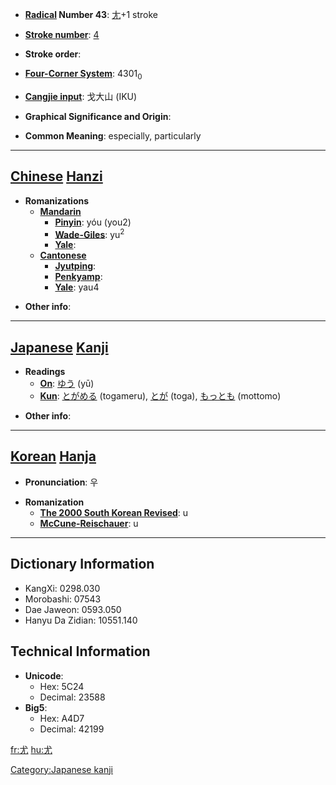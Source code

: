 * '''[[Wiktionary:Chinese radical index| Radical]] Number 43''': [[Wiktionary:Chinese radical index 尢|尢]]+1 stroke

* '''[[Wiktionary:Chinese total strokes index|Stroke number]]''': [[Wiktionary:Chinese total strokes index 4|4]]

* '''Stroke order''': 

* '''[[Wiktionary:Chinese four corner index|Four-Corner System]]''': 4301<sub>0</sub>

* '''[[Wiktionary:Chinese Cangjie index|Cangjie input]]''': 戈大山 (IKU)

* '''Graphical Significance and Origin''': 

* '''Common Meaning''': especially, particularly

----

== [[Chinese]] [[Hanzi]] ==

* '''Romanizations'''
** '''[[Mandarin]]'''
*** '''[[Pinyin]]''': yóu (you2)
*** '''[[Wade-Giles]]''': yu<sup>2</sup>
*** '''[[Yale]]''': 
** '''[[Cantonese]]'''
*** '''[[Jyutping]]''':
*** '''[[Penkyamp]]''': 
*** '''[[Yale]]''': yau4

* '''Other info''': 

----

== [[Japanese]] [[Kanji]] ==

* '''Readings'''
** '''[[On]]''': [[ゆう]] (yū)
** '''[[Kun]]''': [[とがめる]] (togameru), [[とが]] (toga), [[もっとも]] (mottomo)

* '''Other info''':  

----

== [[Korean]] [[Hanja]] ==

* '''Pronunciation''': 우

* '''Romanization'''
** '''[[The 2000 South Korean Revised Romanization|The 2000 South Korean Revised]]''': u
** '''[[McCune-Reischauer]]''': u

----

== Dictionary Information ==

* KangXi: 0298.030
* Morobashi: 07543
* Dae Jaweon: 0593.050
* Hanyu Da Zidian: 10551.140

== Technical Information ==

* '''Unicode''':
** Hex: 5C24
** Decimal: 23588
* '''Big5''':
** Hex: A4D7
** Decimal: 42199

[[Category:Japanese kanji]]

[[fr:尤]]
[[hu:尤]]